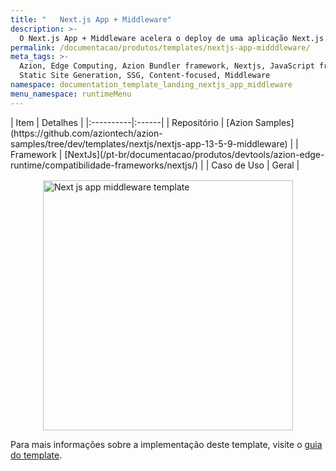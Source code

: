 ```yaml
---
title: "   Next.js App + Middleware"
description: >-
  O Next.js App + Middleware acelera o deploy de uma aplicação Next.js com configurações personalizadas, App Router e um middleware para executá-la diretamente no edge. Next.js App + Middleware cria arquivos para implementar o formato App Router, com a página inicial, roteamento de API na edge e Custom Route Handler criados no novo repositório durante o deploy. Também inclui um middleware que permite modificar a resposta de uma requisição e controlar diferentes aspectos da aplicação, como realizar redirecionamentos, definir headers, entre outros.
permalink: /documentacao/produtos/templates/nextjs-app-midddleware/
meta_tags: >-
  Azion, Edge Computing, Azion Bundler framework, Nextjs, JavaScript frameworks,
  Static Site Generation, SSG, Content-focused, Middleware
namespace: documentation_template_landing_nextjs_app_middleware
menu_namespace: runtimeMenu
---
```



<div class="[&_.flex.flex-col]:!gap-4 [&_.flex.flex-col]:md:!gap-8 [&_.flex.flex-col]:2xl:!gap-16">
  <SectionBasicContent
    titleTag="h2"
    description="O Next.js App + Middleware acelera o deploy de uma aplicação Next.js com configurações personalizadas, App Router e um middleware para executá-la diretamente no edge. Next.js App + Middleware cria arquivos para implementar o formato App Router, com a página inicial, roteamento de API na edge e Custom Route Handler criados no novo repositório durante o deploy. Também inclui um middleware que permite modificar a resposta de uma requisição e controlar diferentes aspectos da aplicação, como realizar redirecionamentos, definir headers, entre outros."
    buttons={[
      { label: "Deploy template", link: "https://console.azion.com/create/nextjs/nextjs-app-middleware", outlined: false, icon: "ai ai-azion", iconPos: "left" },
      { label: "Ver demo", link: "https://lw14gpfbkb.map.azionedge.net", severity: "secondary" }
    ]}
  />
</div>

<div style="display: flex; gap: 1rem; align-items: center; flex-direction: row; flex-wrap: wrap;">
  <div style="flex: 1; min-width: 300px;">
    | Item | Detalhes |
    |:----------|:------|
    | Repositório | [Azion Samples](https://github.com/aziontech/azion-samples/tree/dev/templates/nextjs/nextjs-app-13-5-9-middleware) |
    | Framework | [NextJs](/pt-br/documentacao/produtos/devtools/azion-edge-runtime/compatibilidade-frameworks/nextjs/) |
    | Caso de Uso | Geral |
  </div>
  <div style="display: flex; justify-content: center; align-items: center; flex: 1; min-width: 300px;">
    <img src="/assets/docs/images/uploads/template-showcase/nextjs/nextjs-app-middleware.png" width="400" alt="Next js app middleware template" style="max-width: 100%; height: auto;" />
  </div>
</div>

Para mais informações sobre a implementação deste template, visite o [guia do template](/pt-br/documentacao/produtos/guias/nextjs-app-middleware/).
